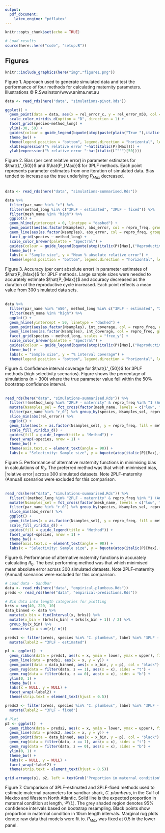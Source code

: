 ```yaml
---
output: 
  pdf_document:
    latex_engine: "pdflatex"
---
```


```r
knitr::opts_chunk$set(echo = TRUE)

# Load results
source(here::here("code", "setup.R"))

```

## Figures

```r
knitr::include_graphics(here("img","figure1.png"))
```

Figure 1. Approach used to generate simulated data and test the performance of four methods for calculating maternity parameters. Illustrations © R.Swainston/www.anima.net.au


```r
data <- read_rds(here("data", "simulations-pivot.Rds"))

ggplot() + 
  geom_point(data = data, aes(x = rel_error_c, y = rel_error_m50, col = repro_freq)) +
  scale_color_viridis_d(option = "D", direction = 1) + 
  facet_grid(species~method_long) + 
  ylim(-30, 50) +
  guides(colour = guide_legend(bquote(atop(paste(plain("True "),italic(P)[Max]),("Reproductive frequency"))))) + 
  theme_bw() +
  theme(legend.position = "bottom", legend.direction = "horizontal", legend.justification = "center") + 
  xlab(expression("% relative error "~hat(italic(P)[Max]))) +
  ylab(expression("% relative error "~hat(italic(L^"'")[50])))
```
Figure 2. Bias (per cent relative error) in parameter estimates for $\hat{L'_{50}}$ and $\hat{P_{Max}}$ for 3PLF methods. Each point represents parameter estimates from one iteration of simulated data. Bias tended to increase as the true underlying $P_{Max}$ decreased.
\
\
\newpage


```r
data <- read_rds(here("data", "simulations-summarised.Rds"))

data %>% 
  filter(par_name %in% "c") %>% 
  filter(method_long %in% c("3PLF - estimated", "3PLF - fixed")) %>% 
  filter(mesh_name %in% "high") %>% 
  ggplot() +
  geom_hline(yintercept = 0, linetype = "dashed") +
  geom_point(aes(as.factor(Nsamples), abs_error, col = repro_freq, group = repro_freq)) +
  geom_line(aes(as.factor(Nsamples), abs_error, col = repro_freq, group = repro_freq)) + 
  facet_grid(species ~ method_long) + 
  scale_color_brewer(palette = "Spectral") + 
  guides(colour = guide_legend(bquote(atop(italic(P)[Max],("Reproductive frequency"))))) + 
  theme_bw() + 
  labs(x = "Sample size", y = "Mean % absolute relative error") +
  theme(legend.position = "bottom", legend.direction = "horizontal", legend.justification = "center")
```
Figure 3. Accuracy (per cent absolute error) in parameter estimates  of $\hat{P_{Max}}$ for 3PLF methods. Large sample sizes were needed to accurately estimate $\hat{P_{Max}}$ and accuracy decreased as the duration of the reproductive cycle increased. Each point reflects a mean value from 300 simulated data sets. 
\
\
\newpage


```r
data %>% 
  filter(par_name %in% "m50", method_long %in% c("3PLF - estimated", "3PLF - fixed")) %>% 
  filter(mesh_name %in% "high") %>% 
  ggplot() +
  geom_hline(yintercept = 50, linetype = "dashed") +
  geom_point(aes(as.factor(Nsamples), int_coverage, col = repro_freq, group = repro_freq)) +
  geom_line(aes(as.factor(Nsamples), int_coverage, col = repro_freq, group = repro_freq)) + 
  facet_grid(species ~ method_long, scales = "free_y") + 
  scale_color_brewer(palette = "Spectral") + 
  guides(colour = guide_legend(bquote(atop(italic(P)[Max],("Reproductive frequency"))))) + 
  theme_bw() + 
  labs(x = "Sample size", y = "% interval coverage") +
  theme(legend.position = "bottom", legend.direction = "horizontal", legend.justification = "center")
```
Figure 4. Confidence interval coverage for $\hat{L'_{50}}$ for 3PLF methods (high selectivity scenarios). Figure shows the percentage of simulations (n = 300) where the true parameter value fell within the 50% bootstrap confidence interval.
\
\
\newpage

```r

read_rds(here("data", "simulations-summarised.Rds")) %>% 
  filter(!(method_long %in% "2PLF - maternity" & repro_freq %in% "1 (Annual)")) %>% 
  mutate(Nsamples_sel = fct_cross(factor(mesh_name, levels = c("low", "high")), as.factor(Nsamples))) %>% 
  filter(par_name %in% "r_0") %>% group_by(species, Nsamples_sel, repro_freq) %>% 
  slice_min(abs(rel_error)) %>% 
  ggplot() + 
  geom_tile(aes(x = as.factor(Nsamples_sel), y = repro_freq, fill = method_long)) + 
  scale_fill_viridis_d() + 
  guides(fill = guide_legend(title = "Method")) + 
  facet_wrap(~species, nrow = 1) +
  theme_bw() +
  theme(axis.text.x = element_text(angle = 90)) + 
  labs(x = "Selectivity: Sample size", y = bquote(atop(italic(P)[Max],("Reproductive frequency")))) 
```
Figure 5. Performance of alternative maternity functions in minimising bias in calculations of $R_0$. The preferred method was that which minimised bias, $|\text{relative error}|$ across 300 simulated datasets. Note 2PLF-maternity (Annual) scenarios were excluded for this comparison.
\
\
\newpage


```r

read_rds(here("data", "simulations-summarised.Rds")) %>% 
  filter(!(method_long %in% "2PLF - maternity" & repro_freq %in% "1 (Annual)")) %>% 
  mutate(Nsamples_sel = fct_cross(factor(mesh_name, levels = c("low", "high")), as.factor(Nsamples))) %>% 
  filter(par_name %in% "r_0") %>% group_by(species, Nsamples_sel, repro_freq) %>% 
  slice_min(abs_error) %>%
  ggplot() + 
  geom_tile(aes(x = as.factor(Nsamples_sel), y = repro_freq, fill = method_long)) + 
  scale_fill_viridis_d() + 
  guides(fill = guide_legend(title = "Method")) + 
  facet_wrap(~species, nrow = 1) +
  theme_bw() +
  theme(axis.text.x = element_text(angle = 90)) + 
  labs(x = "Selectivity: Sample size", y = bquote(atop(italic(P)[Max],("Reproductive frequency")))) 
```
Figure 6. Performance of alternative maternity functions in accurately calculating $R_0$. The best performing method was that which minimised mean absolute error across 300 simulated datasets. Note 2PLF-maternity (Annual) scenarios were excluded for this comparison.
\
\newpage

```r
# Load data - Sandbar
data <- read_rds(here("data", "empirical-plumbeus.Rds"))
preds <- read_rds(here("data", "empirical-predictions.Rds"))

# Bin data into length categories for plotting
brks = seq(40, 220, 10)
data_binned <- data %>%
  mutate(x_bin = findInterval(x, brks)) %>% 
  mutate(x_bin = (brks[x_bin] + brks[x_bin + 1]) / 2) %>% 
  group_by(x_bin) %>%
  summarise(p = sum(z)/ n())

preds1 <- filter(preds, species %in% "C. plumbeus", label %in% "3PLF - estimated") %>% 
  mutate(label2 = "3PLF - estimated")

p1 <- ggplot()  + 
  geom_ribbon(data = preds1, aes(x = x, ymin = lower, ymax = upper), fill = "grey70") + 
  geom_line(data = preds1, aes(x = x, y = y)) +
  geom_point(data = data_binned, aes(x = x_bin, y = p), col = "black") + 
  geom_rug(data = filter(data, z == 1), aes(x = x), sides = "t") +
  geom_rug(data = filter(data, z == 0), aes(x = x), sides = "b") +
  ylim(0, 1) +
  theme_bw() + 
  labs(x = NULL, y = NULL) + 
  facet_wrap(~label2) + 
  theme(strip.text = element_text(hjust = 0.5))

preds2 <- filter(preds, species %in% "C. plumbeus", label %in% "3PLF - fixed (PMax = 0.5)") %>%
  mutate(label2 = "3PLF - fixed")

# Plot
p2 <- ggplot()  + 
  geom_ribbon(data = preds2, aes(x = x, ymin = lower, ymax = upper), fill = "grey70") + 
  geom_line(data = preds2, aes(x = x, y = y)) +
  geom_point(data = data_binned, aes(x = x_bin, y = p), col = "black") + 
  geom_rug(data = filter(data, z == 1), aes(x = x), sides = "t") +
  geom_rug(data = filter(data, z == 0), aes(x = x), sides = "b") +
  ylim(0, 1) +
  theme_bw() + 
  labs(x = NULL, y = NULL) + 
  facet_wrap(~label2) + 
  theme(strip.text = element_text(hjust = 0.5))

grid.arrange(p1, p2, left = textGrob("Proportion in maternal condition", gp = gpar(fontsize = 12, font = 8), rot = 90), bottom = textGrob("Fork length (cm)", gp = gpar(fontsize = 12, font = 8)))
```

Figure 7. Comparison of 3PLF-estimated and 3PLF-fixed methods used to estimate maternal parameters for sandbar shark, *C. plumbeus*, in the Gulf of Mexico and Western North Atlantic. Solid line is the expected proportion in maternal condition at length, $\Psi'(L)$. The grey shaded region denotes 95% confidence intervals based on bootstrap resampling. Black points show proportion in maternal condition in 10cm length intervals. Marginal rug plots denote raw data that models were fit to. $P_{Max}$ was fixed at 0.5 in the lower panel.
